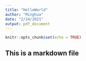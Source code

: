 ```yaml
---
title: "HelloWorld"
author: "Minghua"
date: "2/24/2021"
output: pdf_document
---
```


```r
knitr::opts_chunk$set(echo = TRUE)
```
## This is a markdown file
